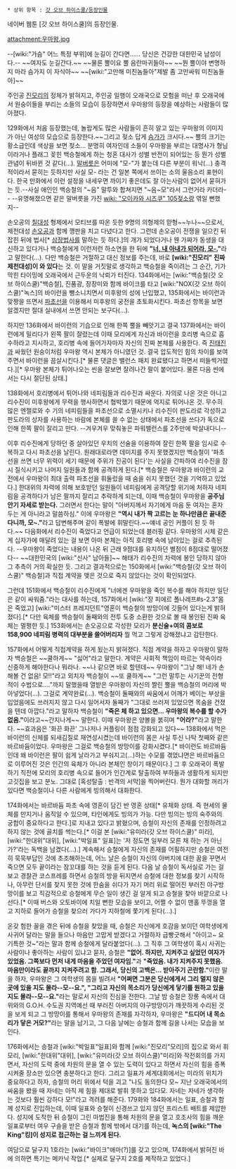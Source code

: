  * 상위 항목 : [[갓 오브 하이스쿨/등장인물]]

네이버 웹툰 [갓 오브 하이스쿨]의 등장인물.

attachment:우마왕.jpg

--[wiki:"가슴" 어느 특정 부위]에 눈길이 간다면...... 당신은 건강한 대한민국 남성이다.-- ~~여자도 눈길간다.~~ ~~물론 뿔이요 뿔 음란마귀들아~~ ~~뭔 뿔이야 변명하지 마라 슴가지 이 자식아~~ ~~[wiki:"고만해 미친놈들아"제발 좀 고만싸워 미친놈들아]~~

주인공 [[진모리]]의 정체가 밝혀지고, 주인공 일행이 오래국으로 모험을 떠난 후 오래국에서 원숭이들을 부리는 소들의 모습이 등장하면서 우마왕의 등장을 예상하는 사람들이 많아졌다.

129화에서 처음 등장했는데, 놀랍게도 많은 사람들이 흔히 알고 있는 우마왕의 이미지가 아닌 여성의 모습으로 등장한다.~~그리고 젖소 답게 [[슴가]]가 크시다.~~ 뿔의 크기는 황소급인데 색상을 보면 젖소... 분명히 여자인데 소들이 우마왕을 부르는 대명사가 형님이라거나 플래그 꽂힌 백승철에게 하는 청혼 대사가 성별 반전이 되어있는 등 뭔가 성별 관념이 뒤바뀐 것 같다(...). [[특수한 어미|말버릇]]은 어미에 "모-"가 붙는데 다른 부분이 워낙(...) 충격적이라서 묻히는 듯하지만 사실 모- 라는 건 일본 쪽에서 쓰이는 소의 울음소리 표현이다. 한국 만화에서 이런 설정을 내세우면 까이기 좋은데도 잘 아는사람이 없어서 묻혀가는 듯.--사실 애인인 백승철의 "~음" 말투와 합쳐지면 "~음~모"라서 그런거라 카더라-- --유명해졌으면 같은 말버릇을 가진 [[wiki: "오이카와 시즈쿠" 105젖소]]랑 엮일 뻔했지--

손오공의 [[칠대성]] 형제에서 모티브를 따온 듯한 9명의 의형제의 맏형~~누나~~으로서, 제천대성 [[손오공]]과 함께 깽판을 치고 다녔다고 한다. 그런데 손오공이 전쟁을 일으킨 뒤 잡힌 뒤에 법사[* [[삼장법사]]를 말하는 듯 하다.]의 개가 되었다거나 웬 가짜가 동생을 대신하고 있다거나 백승철에게 이런저런 하소연을 한 뒤에 '''"[[는 나의 신부|너, 내 아내가 되어라, 모-.]]"'''라고 말한다(...). 다만 백승철은 거절하고 대신 정보를 주는데, 바로 '''[wiki:"진모리" 진짜 제천대성]이 와 있다'''는 것. 이 말을 거짓말로 생각하고 백승철을 죽이려는 그 순간, 기가 막힌 타이밍에 오래국에서 근두운의 낙뢰가 터진다. 134화에서는 [wiki:"백승철(갓 오브 하이스쿨)"백승철], 진품광, 장장미와 함께 바이크를 타고 [wiki:"NOX(갓 오브 하이스쿨)"녹스]의 바이런을 뺑소니치면서 미후왕의 성에 난입했고, 135화에서는 바이런과 맞짱을 뜨면서 [[파초선]]을 이용해서 미후왕의 궁전을 초토화시킨다. 파초선 항목을 보면 알겠지만 절대 실내에서 쓰면 안되는 보구다(...).

하지만 136화에서 바이런의 기습으로 인해 한쪽 뿔을 빼앗기고 결국 137화에서는 바이런에게 밀리다가 왼쪽 팔이 잘렸는데 이때 모리에게 자신과 바이런을 호리병 속으로 흡수하라고 지시하고, 호리병 속에 들어가자마자 자신의 진짜 본체를 사용한다. 즉 [[진태진]]과 싸웠던 원숭이처럼 우마왕 역시 본체가 아니였던 것. 결국 압도적인 힘의 차이를 보여주면서 바이런을 끔살시킨다.[* 물론 댓글은 밸런스 패치 완료됐다고 하면서 떠들썩거렸다.][* 우마왕 본체가 튀어나오는 씬을 잘보면 잘려나간 팔이 붙어있다. 물론 다음 씬에서는 다시 절단된 상태.] 

138화에서 호리병에서 튀어나와 네피림들과 리수진과 싸운다. 자의로 나온 것은 아니고 리수진이 미후왕에게 무력을 행사하면서 협박했기 때문에 억지로 튀어나온 것. 무수히 많은 엔젤로와 수 기의 네피림들을 파초선으로 소멸시키나 리수진이 판도라로 각성하고 판도라의 상자를 사용하는 바람에 본체를 쓸 수 없는 상태에서 파초선을 쓰다가 독으로 인해 한쪽 팔이 잘리고 만다. --겨우겨우 맞춰놓은 파워밸런스를 2주만에 박살내다니--

이후 리수진에게 당하던 중 살아있던 우치의 선술을 이용하여 잘린 한쪽 팔을 임시로 수복하고 다시 파초선을 날린다. 원래대로라면 데미지를 주지 못했겠지만 백승철이 '파초선을 쓰면 너무 위력이 세기 때문에 주위가 진공이 된다'는 사실을 간파하여 리수진을 잠시 질식시키고 나머지 일원들과 함께 공격하게 된다.[* 백승철은 우마왕과 바이런의 교전에서 우마왕이 최대 출력 파초선을 휘둘렀을 때 숨을 쉬지 못했던 것을 기억하고 있었다.] 한대위의 차력에 의해 보호받던 일원들이 네피림에게 공격당할 위기에 처하자 네피림을 공격하다가 남은 팔까지 잘리고 추락하게 되는데, 이때 백승철이 우마왕을 '''공주님 안기 자세로 받는다.''' 그러면서 한다는 말이 "아버지께서 자기에게 마음 둔 여자는 혼자 두는 게 아니라고 말씀하심." 이에 우마왕은 '''"역시 내가 짝 고르는 눈 하나만큼은 끝내준다니까, 모~."'''라고 답변해주며 같이 폭발에 휘말린다.~~얘네 공인 커플이 된 듯 하다.~~ 다음화에서 리수진이 죽었다고 언급이 되었는데 블러핑 같다. 우마왕의 시체 같은 게 십자가에 매달려 있는 걸 보면 아마 본체는 아직 호리병 속에 남아있는 걸로 추측된다. --우마왕이 죽었다는 내용이 나온 뒤 근래 9점대를 유지하던 별점이 8점대로 떨어졌다-- ~~대한민국의 [wiki:"신사" 남아들]~~ 해태가 리수진의 차력에 봉인 당하지 않아 그 추측이 거의 확실한 듯. 그리고 결과적으로는 150화에서 [wiki:"백승철(갓 오브 하이스쿨)" 백승철]과 직접 계약을 맺은 것으로 죽지 않았다는 것이 확인되었다.

그런데 151화에서 백승철이 리수진에게 "너에겐 우마왕을 죽인 복수를 해야 하지만 일단은 같이 싸워줌."라는 대사를 하는데, 157화에서 [wiki:"장 피에르 폴나레프#s-2.3"몸은 죽었고] [wiki:"미스터 프레지던트"영혼이 백승철의 방망이에 깃들어 있다는게 밝혀졌다].[* 다만 육체를 백승철이 둘째와의 전투 도중 소환한 것으로 볼 때 봉인된 진짜 육체는 멀쩡한 듯.] 153화에서는 손오공으로 각성한 모리가 '''분신술+여의 콤보로 158,900 네피림 병력의 대부분을 쓸어버리자''' 뭘 먹고 그렇게 강해졌냐고 감탄한다.

157화에서 어떻게 직접계약을 하게 됬는지 밝혀졌다. 직접 계약을 하자고 우마왕이 말하자 백승철은 ~~쿨하게~~ "싫어"라고 말한다. 계약은 사회적 책임이 따르는 약속이라 신중하게 해야한다나 뭐라나. ~~나 같으면 바로 할텐데~~ 우마왕이 "그냥 해! 네가 손해볼 건 없음! 모!!"라고 외치자 백승철이 ~~또 쿨하게~~ "그런 말투는 사기꾼의 전형적이 수법으로...."까지 말했을때 열받은 우마왕이 자신의 짤린 뿔을 백승철의 머리에 박아넣었다(...). 그걸로 계약완료(...). 백승철이 둘째와의 싸움에서 어깨가 베이는 부상을 입었음에도 쓰러지지 않고 다시 일어서자 둘째가 "그대로 쓰러져 있었으면 목숨을 건졌을 텐데 아깝다."라고 말하자 백승철이 '''"죽은 체 하고 있으면... 우마왕의 복수를 할 수가 없음."'''이라고~~간지나게~~ 말한다. 이때 우마왕은 양볼을 붉히며 '''"어라?"'''라고 말한다. ~~효과음은 '화끈 화끈' 그나저나 커플링이 점점 강화되고 있다~~ 138화에서 먹은 바이런의 신체를 되새김질로 재연성시켰는데 바이런의 몸은 사실 투신 나탁 첫째와 같은 바르바듐이었다. 우마왕은 그걸로 백승철의 방망이를 강화시켰다.[* 바이런도 바르바듐인데 왜 바이런은 팔이 쉽게 날라가고 부숴지고(...)하는 수모를 겪었냐면은 바르바듐으로 이루어진 것은 인간의 육체가 아니라 본체인 창이기 때문이다.] 그 후 오래국이 폭발하기 직전에 모리의 호리병 속으로 들어가 인간계로 탈출하여 부하들과 생활하게 되지만 고깃집을 보고 분노. 그대로 [혹성탈출 : 반격의 서막]을 찍어버린다. 뭔가 대화할 꺼리가 있다면 백승철이나 다른 사람에게 빙의해서 대화한다.

174화에서는 바르바듐 파초 속에 영혼이 담긴 반 영혼 상태[* 유체화 상태. 즉 현세의 물체를 만지거나 움직일 수 있으며, 타인에게도 빙의가 가능. 다만 빙의는 빙의 숙주와의 궁합이 중요하다고 한다.]로 지내고 있다고 밝혔으며, 승철이 자신의 존재를 인정하려고 하지 않는 것에 골치를 썩는다.[* 이걸 본 [wiki:"유미라(갓 오브 하이스쿨)" 미라], [wiki:"한대위"대위], [wiki:"박일표" 일표]는 '저 정도면 일부러 모른 채 하는 거 아닌가?'라는 독백을 남겼다(...).] 계속해서 승철에게 자신의 존재를 어필하지만 승철은 여전히 묵묵부답인 것에 초조해하는데, 어느 날은 승철이 자신의 아버지에 대한 꿈을 꾸면서 죽으면 모두 끝이라는 잠꼬대를 하는 것을 듣게 된다. 다음 날 승철이 독서실로 가는 걸 보고 경찰관 코스프레를 하면서 승철의 방을 뒤지면서 승철에 대한 정보를 찾기 시작하나, 아무런 단서를 찾지 못한 것에 한숨을 쉬다가 자기 머리 위로 떨어진 부러진 야구방망이를 보고 직감적으로 승철에게 무슨 일이 생긴 걸 알게 되고 승철을 찾아 바깥으로 나선다.[* 이때 버스와 오토바이에 치일 뻔한 모습을 보이고, 어쩔 수 없이 맨홀 뚜껑을 열고 지하로 들어가 승철을 찾으러 가다가 지하철에 쫓기게 된다(...).]

온갖 험한 꼴을 겪은 뒤에 승철을 찾았을 때, 승철은 자신에게 호감을 보이던 여학생에게 사귀어 달라는 말을 들으나 마음만 고맙게 받겠다고 거절하자 급빵긋해서 "아이고~ 요 기특한 것~"라는 말과 함께 승철에게 달라붙었다(...). 그 직후 그 여학생이 혹시 사귀는 사람이나 좋아하는 사람이 있냐고 묻자, 승철은 '''"없어. 하지만, 지켜주고 싶었던 여자가 있었음. 그쪽보다 먼저 내게 마음을 주었던 여자임."'''과 '''"죽었음. 내가 지켜주지 못했음. 마음만이라도 끝까지 지켜주려고 함. 그래서, 당신의 고백은... 받아주기 곤란함."​'''이란 말을 하자, 우마왕은 그 여학생의 몸을 빌려서 '''"어쩌면 그분은 당신에게서 그리 멀지 않은 곳에 있을 지도 몰라--모--요.", "그리고 자신의 목소리가 당신에게 닿기를 원하고 있을지도 몰라--모--요."'''라는 말로서 자신의 진심을 전한다. 그날 밤 승철은 장롱 속에서 대위와의 G.O.H. 수도권 지역예선 때 부러진 아버지의 야구방망이가 깨끗하게 수리된 것을 보게 되고 그 방망이를 통해서 우마왕의 존재를 자각하자, 우마왕은 '''"드디어 내 목소리가 닿은 거모?"'''라는 말을 남기고, 그 다음 날에는 승철과 함께 길을 나서는 모습을 보인다.

176화에서는 승철과 [wiki:"박일표"일표]와 함께 [wiki:"진모리"모리]의 집으로 와서 휘모리, [wiki:"한대위"대위], [wiki:"유미라(갓 오브 하이스쿨)"미라]와 작전회의를 가지면서, 자신의 도력 중에 차원의 문을 열 수 있는 도력이 있다고 하면서 자신의 힘을 증폭시켜줄 장소만 있으면 충분하다고 한다. 그리고 일표가 세계대회에서는 미라의 위치가 중요하다고 하자, 승철의 머리 위에서 턱을 괴고 "나도 동의한다 모~ 지난 오래국에서의 싸움을 봤을 때 자네는 아직 제 힘을 제대로 발휘 못하고 있다모. 자네는 자네가 생각하는 것보다 훨씬 강하다 모!"라고 격려를 해준다. 179화와 184화에서는 일표, 승철과 함께 성지로 진입하는데, 이때 일표와 승철이 신경쓰고 있지 않던 프리스트 배트를 제압한다. 성지에 도착한 뒤 승철이 그린 마법진을 통해 차원의 문을 열고 호조사의 힘을 깨운 일표로부터 여우 구슬을 받은 승철과 함께 밖에서 대기를 하는데, '''녹스의 [wiki:"The King"킹]이 성지로 접근하는 걸 느끼게 된다.'''

여담으로 달구지 1호라는 [wiki:"바이크"애마(?)]를 갖고 있으며, 174화에서 밝혀진 바에 의하면 특기는 메카닉 작업.[* 실제로 달구지 2호를 제작하고 있었다.]
